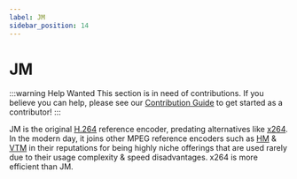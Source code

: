 ```yaml
---
label: JM
sidebar_position: 14
---
```


# JM

:::warning Help Wanted
This section is in need of contributions. If you believe you can help, please see our [Contribution Guide](../contribution-guide.mdx) to get started as a contributor!
:::

JM is the original [H.264](../video/AVC.mdx) reference encoder, predating alternatives like [x264](../encoders/x264.mdx). In the modern day, it joins other MPEG reference encoders such as [HM](../encoders/HM.mdx) & [VTM](../encoders/VTM.mdx) in their reputations for being highly niche offerings that are used rarely due to their usage complexity & speed disadvantages. x264 is more efficient than JM.